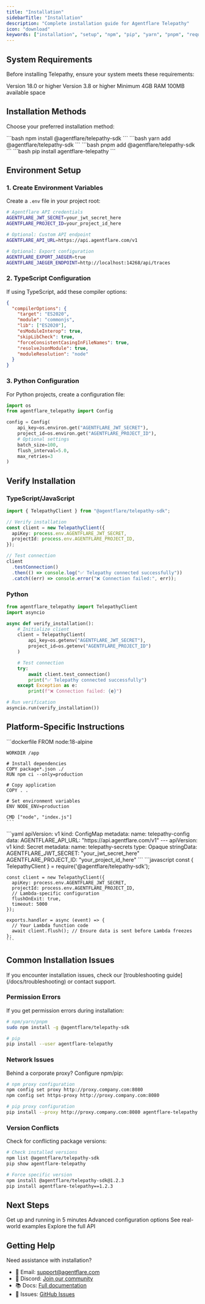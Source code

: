 ```yaml
---
title: "Installation"
sidebarTitle: "Installation"
description: "Complete installation guide for Agentflare Telepathy"
icon: "download"
keywords: ["installation", "setup", "npm", "pip", "yarn", "pnpm", "requirements", "environment variables", "configuration"]
---
```


## System Requirements

Before installing Telepathy, ensure your system meets these requirements:

<CardGroup cols={2}>
  <Card title="Node.js" icon="node">
    Version 18.0 or higher
  </Card>
  <Card title="Python" icon="python">
    Version 3.8 or higher
  </Card>
  <Card title="Memory" icon="memory">
    Minimum 4GB RAM
  </Card>
  <Card title="Storage" icon="hard-drive">
    100MB available space
  </Card>
</CardGroup>

## Installation Methods

Choose your preferred installation method:

<Tabs>
  <Tab title="npm">
    ```bash
    npm install @agentflare/telepathy-sdk
    ```
  </Tab>
  <Tab title="yarn">
    ```bash
    yarn add @agentflare/telepathy-sdk
    ```
  </Tab>
  <Tab title="pnpm">
    ```bash
    pnpm add @agentflare/telepathy-sdk
    ```
  </Tab>
  <Tab title="pip">
    ```bash
    pip install agentflare-telepathy
    ```
  </Tab>
</Tabs>

## Environment Setup

### 1. Create Environment Variables

Create a `.env` file in your project root:

```bash
# Agentflare API credentials
AGENTFLARE_JWT_SECRET=your_jwt_secret_here
AGENTFLARE_PROJECT_ID=your_project_id_here

# Optional: Custom API endpoint
AGENTFLARE_API_URL=https://api.agentflare.com/v1

# Optional: Export configuration
AGENTFLARE_EXPORT_JAEGER=true
AGENTFLARE_JAEGER_ENDPOINT=http://localhost:14268/api/traces
```

### 2. TypeScript Configuration

If using TypeScript, add these compiler options:

```json tsconfig.json
{
  "compilerOptions": {
    "target": "ES2020",
    "module": "commonjs",
    "lib": ["ES2020"],
    "esModuleInterop": true,
    "skipLibCheck": true,
    "forceConsistentCasingInFileNames": true,
    "resolveJsonModule": true,
    "moduleResolution": "node"
  }
}
```

### 3. Python Configuration

For Python projects, create a configuration file:

```python config.py
import os
from agentflare_telepathy import Config

config = Config(
    api_key=os.environ.get("AGENTFLARE_JWT_SECRET"),
    project_id=os.environ.get("AGENTFLARE_PROJECT_ID"),
    # Optional settings
    batch_size=100,
    flush_interval=5.0,
    max_retries=3
)
```

## Verify Installation

### TypeScript/JavaScript

```typescript
import { TelepathyClient } from "@agentflare/telepathy-sdk";

// Verify installation
const client = new TelepathyClient({
  apiKey: process.env.AGENTFLARE_JWT_SECRET,
  projectId: process.env.AGENTFLARE_PROJECT_ID,
});

// Test connection
client
  .testConnection()
  .then(() => console.log("✅ Telepathy connected successfully"))
  .catch((err) => console.error("❌ Connection failed:", err));
```

### Python

```python
from agentflare_telepathy import TelepathyClient
import asyncio

async def verify_installation():
    # Initialize client
    client = TelepathyClient(
        api_key=os.getenv("AGENTFLARE_JWT_SECRET"),
        project_id=os.getenv("AGENTFLARE_PROJECT_ID")
    )

    # Test connection
    try:
        await client.test_connection()
        print("✅ Telepathy connected successfully")
    except Exception as e:
        print(f"❌ Connection failed: {e}")

# Run verification
asyncio.run(verify_installation())
```

## Platform-Specific Instructions

<AccordionGroup>
  <Accordion title="Docker Installation">
    ```dockerfile
    FROM node:18-alpine
    
    WORKDIR /app
    
    # Install dependencies
    COPY package*.json ./
    RUN npm ci --only=production
    
    # Copy application
    COPY . .
    
    # Set environment variables
    ENV NODE_ENV=production
    
    CMD ["node", "index.js"]
    ```
  </Accordion>
  
  <Accordion title="Kubernetes Setup">
    ```yaml
    apiVersion: v1
    kind: ConfigMap
    metadata:
      name: telepathy-config
    data:
      AGENTFLARE_API_URL: "https://api.agentflare.com/v1"
    ---
    apiVersion: v1
    kind: Secret
    metadata:
      name: telepathy-secrets
    type: Opaque
    stringData:
      AGENTFLARE_JWT_SECRET: "your_jwt_secret_here"
      AGENTFLARE_PROJECT_ID: "your_project_id_here"
    ```
  </Accordion>
  
  <Accordion title="AWS Lambda">
    ```javascript
    const { TelepathyClient } = require('@agentflare/telepathy-sdk');
    
    const client = new TelepathyClient({
      apiKey: process.env.AGENTFLARE_JWT_SECRET,
      projectId: process.env.AGENTFLARE_PROJECT_ID,
      // Lambda-specific configuration
      flushOnExit: true,
      timeout: 5000
    });
    
    exports.handler = async (event) => {
      // Your Lambda function code
      await client.flush(); // Ensure data is sent before Lambda freezes
    };
    ```
  </Accordion>
</AccordionGroup>

## Common Installation Issues

<Warning>
  If you encounter installation issues, check our [troubleshooting
  guide](/docs/troubleshooting) or contact support.
</Warning>

### Permission Errors

If you get permission errors during installation:

```bash
# npm/yarn/pnpm
sudo npm install -g @agentflare/telepathy-sdk

# pip
pip install --user agentflare-telepathy
```

### Network Issues

Behind a corporate proxy? Configure npm/pip:

```bash
# npm proxy configuration
npm config set proxy http://proxy.company.com:8080
npm config set https-proxy http://proxy.company.com:8080

# pip proxy configuration
pip install --proxy http://proxy.company.com:8080 agentflare-telepathy
```

### Version Conflicts

Check for conflicting package versions:

```bash
# Check installed versions
npm list @agentflare/telepathy-sdk
pip show agentflare-telepathy

# Force specific version
npm install @agentflare/telepathy-sdk@1.2.3
pip install agentflare-telepathy==1.2.3
```

## Next Steps

<CardGroup cols={2}>
  <Card title="Quick Start" icon="rocket" href="/content/quickstart">
    Get up and running in 5 minutes
  </Card>
  <Card title="Configuration" icon="cog" href="/content/configuration">
    Advanced configuration options
  </Card>
  <Card title="Examples" icon="code" href="/content/examples">
    See real-world examples
  </Card>
  <Card title="API Reference" icon="book" href="/api-reference/introduction">
    Explore the full API
  </Card>
</CardGroup>

## Getting Help

Need assistance with installation?

- 📧 Email: support@agentflare.com
- 💬 Discord: [Join our community](https://discord.gg/agentflare)
- 📚 Docs: [Full documentation](https://docs.agentflare.com)
- 🐛 Issues: [GitHub Issues](https://github.com/agentflare-ai/agentflare/issues)
